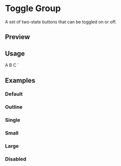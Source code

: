 

<Meta of={ToggleGroupStories} />

<RadixPrimitiveDocsButton name='toggle-group' />

# Toggle Group

A set of two-state buttons that can be toggled on or off.

## Preview

<Canvas of={ToggleGroupStories.Default} />

<Controls />

## Usage


  <ToggleGroupItem value="a">A</ToggleGroupItem>
  <ToggleGroupItem value="b">B</ToggleGroupItem>
  <ToggleGroupItem value="c">C</ToggleGroupItem>
</ToggleGroup>
`

<Source code={importCode} language='ts' dark />
<Source code={usageCode} language='tsx' dark />

## Examples

### Default

<Canvas of={ToggleGroupStories.Default} />

### Outline

<Canvas of={ToggleGroupStories.Outline} />

### Single

<Canvas of={ToggleGroupStories.Single} />

### Small

<Canvas of={ToggleGroupStories.Small} />

### Large

<Canvas of={ToggleGroupStories.Large} />

### Disabled

<Canvas of={ToggleGroupStories.Disabled} />
